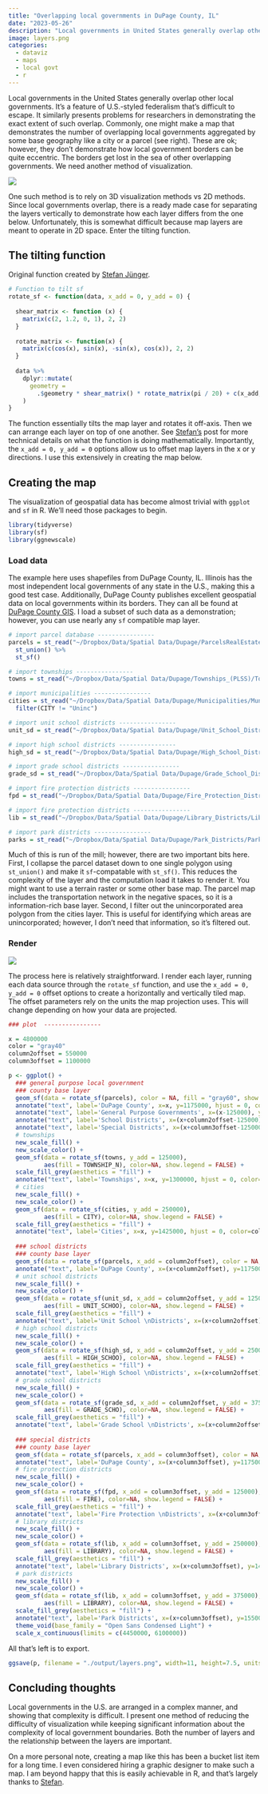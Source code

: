 ```yaml
---
title: "Overlapping local governments in DuPage County, IL"
date: "2023-05-26"
description: "Local governments in United States generally overlap other local governments. It is so common that many people do not give it a second thought; however, such a situation presents an interesting data visualization problem. How do you demonstrate the complexity of local government borders--both horizontally (where do neighboring cities intersect?) and vertically (which governments overlap a particular city or parcel)? I demonstrate one method using DuPage County, IL as an example."
image: layers.png
categories: 
  - dataviz
  - maps 
  - local govt
  - r
---
```


Local governments in the United States generally overlap other local governments. It's a feature of U.S.-styled federalism that's difficult to escape. It similarly presents problems for researchers in demonstrating the exact extent of such overlap. Commonly, one might make a map that demonstrates the number of overlapping local governments aggregated by some base geography like a city or a parcel (see right). These are ok; however, they don't demonstrate how local government borders can be quite eccentric. The borders get lost in the sea of other overlapping governments. We need another method of visualization.

::: {.column-margin}
![](spdist.jpeg)
:::

One such method is to rely on 3D visualization methods vs 2D methods. Since local governments overlap, there is a ready made case for separating the layers vertically to demonstrate how each layer differs from the one below. Unfortunately, this is somewhat difficult because map layers are meant to operate in 2D space. Enter the tilting function.

## The tilting function
Original function created by [Stefan Jünger](https://www.mzes.uni-mannheim.de/socialsciencedatalab/article/geospatial-data/).
```r
# Function to tilt sf
rotate_sf <- function(data, x_add = 0, y_add = 0) {
  
  shear_matrix <- function (x) { 
    matrix(c(2, 1.2, 0, 1), 2, 2) 
  }
  
  rotate_matrix <- function(x) { 
    matrix(c(cos(x), sin(x), -sin(x), cos(x)), 2, 2) 
  }
  
  data %>% 
    dplyr::mutate(
      geometry = 
        .$geometry * shear_matrix() * rotate_matrix(pi / 20) + c(x_add, y_add)
    )
}
```
The function essentially tilts the map layer and rotates it off-axis. Then we can arrange each layer on top of one another. See [Stefan's](https://www.mzes.uni-mannheim.de/socialsciencedatalab/article/geospatial-data/) post for more technical details on what the function is doing mathematically. Importantly, the `x_add = 0, y_add = 0` options allow us to offset map layers in the x or y directions. I use this extensively in creating the map below.

## Creating the map
The visualization of geospatial data has become almost trivial with `ggplot` and `sf` in R. We'll need those packages to begin.
```r
library(tidyverse)
library(sf)
library(ggnewscale)
```

### Load data
The example here uses shapefiles from DuPage County, IL. Illinois has the most independent local governments of any state in the U.S., making this a good test case. Additionally, DuPage County publishes excellent geospatial data on local governments within its borders. They can all be found at [DuPage County GIS](https://gisdata-dupage.opendata.arcgis.com). I load a subset of such data as a demonstration; however, you can use nearly any `sf` compatible map layer. 

```r
# import parcel database ----------------
parcels = st_read("~/Dropbox/Data/Spatial Data/Dupage/ParcelsRealEstate/ParcelsRealEstate.shp") %>%
  st_union() %>%
  st_sf()

# import townships ----------------
towns = st_read("~/Dropbox/Data/Spatial Data/Dupage/Townships_(PLSS)/Townships.shp")

# import municipalities ----------------
cities = st_read("~/Dropbox/Data/Spatial Data/Dupage/Municipalities/Municipalities.shp") %>%
  filter(CITY != "Uninc")

# import unit school districts ----------------
unit_sd = st_read("~/Dropbox/Data/Spatial Data/Dupage/Unit_School_Districts/Unit_School_Districts.shp")

# import high school districts ----------------
high_sd = st_read("~/Dropbox/Data/Spatial Data/Dupage/High_School_Districts/High_School_Districts.shp")

# import grade school districts ----------------
grade_sd = st_read("~/Dropbox/Data/Spatial Data/Dupage/Grade_School_Districts/Grade_School_Districts.shp")

# import fire protection districts ----------------
fpd = st_read("~/Dropbox/Data/Spatial Data/Dupage/Fire_Protection_Districts/Fire_Protection_Districts.shp")

# import fire protection districts ----------------
lib = st_read("~/Dropbox/Data/Spatial Data/Dupage/Library_Districts/Library_Districts.shp")

# import park districts ----------------
parks = st_read("~/Dropbox/Data/Spatial Data/Dupage/Park_Districts/Park_Districts.shp")
```
Much of this is run of the mill; however, there are two important bits here. First, I collapse the parcel dataset down to one single polygon using `st_union()` and make it `sf`-compatable with `st_sf()`. This reduces the complexity of the layer and the computation load it takes to render it. You might want to use a terrain raster or some other base map. The parcel map includes the transportation network in the negative spaces, so it is a information-rich base layer. Second, I filter out the unincorporated area polygon from the cities layer. This is useful for identifying which areas are unincorporated; however, I don't need that information, so it's filtered out. 

### Render
::: {.column-screen-inset}
![](layers.png)
:::

The process here is relatively straightforward. I render each layer, running each data source through the `rotate_sf` function, and use the `x_add = 0, y_add = 0` offset options to create a horizontally and vertically tiled map. The offset parameters rely on the units the map projection uses. This will change depending on how your data are projected.

```r
### plot  ----------------

x = 4800000
color = "gray40"
column2offset = 550000
column3offset = 1100000

p <- ggplot() +
  ### general purpose local government 
  ### county base layer
  geom_sf(data = rotate_sf(parcels), color = NA, fill = "gray60", show.legend = FALSE) +
  annotate("text", label='DuPage County', x=x, y=1175000, hjust = 0, color=color) +
  annotate("text", label='General Purpose Governments', x=(x-125000), y=(1550000+125000), hjust = 0.5, color="black") +
  annotate("text", label='School Districts', x=(x+column2offset-125000), y=(1550000+125000), hjust = 0.5, color="black") +
  annotate("text", label='Special Districts', x=(x+column3offset-125000), y=(1550000+125000), hjust = 0.5, color="black") +
  # townships
  new_scale_fill() + 
  new_scale_color() +
  geom_sf(data = rotate_sf(towns, y_add = 125000),
          aes(fill = TOWNSHIP_N), color=NA, show.legend = FALSE) +
  scale_fill_grey(aesthetics = "fill") +
  annotate("text", label='Townships', x=x, y=1300000, hjust = 0, color=color) +
  # cities
  new_scale_fill() + 
  new_scale_color() +
  geom_sf(data = rotate_sf(cities, y_add = 250000),
          aes(fill = CITY), color=NA, show.legend = FALSE) +
  scale_fill_grey(aesthetics = "fill") +
  annotate("text", label='Cities', x=x, y=1425000, hjust = 0, color=color) +
  
  ### school districts
  ### county base layer
  geom_sf(data = rotate_sf(parcels, x_add = column2offset), color = NA, fill = "gray60", show.legend = FALSE) +
  annotate("text", label='DuPage County', x=(x+column2offset), y=1175000, hjust = 0, color=color) +
  # unit school districts
  new_scale_fill() + 
  new_scale_color() +
  geom_sf(data = rotate_sf(unit_sd, x_add = column2offset, y_add = 125000),
          aes(fill = UNIT_SCHOO), color=NA, show.legend = FALSE) +
  scale_fill_grey(aesthetics = "fill") +
  annotate("text", label='Unit School \nDistricts', x=(x+column2offset), y=1300000, hjust = 0, color=color) +
  # high school districts
  new_scale_fill() + 
  new_scale_color() +
  geom_sf(data = rotate_sf(high_sd, x_add = column2offset, y_add = 250000),
          aes(fill = HIGH_SCHOO), color=NA, show.legend = FALSE) +
  scale_fill_grey(aesthetics = "fill") +
  annotate("text", label='High School \nDistricts', x=(x+column2offset), y=1425000, hjust = 0, color=color) +
  # grade school districts
  new_scale_fill() + 
  new_scale_color() +
  geom_sf(data = rotate_sf(grade_sd, x_add = column2offset, y_add = 375000),
          aes(fill = GRADE_SCHO), color=NA, show.legend = FALSE) + 
  scale_fill_grey(aesthetics = "fill") +
  annotate("text", label='Grade School \nDistricts', x=(x+column2offset), y=1550000, hjust = 0, color=color) +
  
  ### special districts
  ### county base layer
  geom_sf(data = rotate_sf(parcels, x_add = column3offset), color = NA, fill = "gray60", show.legend = FALSE) +
  annotate("text", label='DuPage County', x=(x+column3offset), y=1175000, hjust = 0, color=color) +
  # fire protection districts
  new_scale_fill() + 
  new_scale_color() +
  geom_sf(data = rotate_sf(fpd, x_add = column3offset, y_add = 125000),
          aes(fill = FIRE), color=NA, show.legend = FALSE) + 
  scale_fill_grey(aesthetics = "fill") +
  annotate("text", label='Fire Protection \nDistricts', x=(x+column3offset), y=1300000, hjust = 0, color=color) +
  # library districts
  new_scale_fill() + 
  new_scale_color() +
  geom_sf(data = rotate_sf(lib, x_add = column3offset, y_add = 250000),
          aes(fill = LIBRARY), color=NA, show.legend = FALSE) + 
  scale_fill_grey(aesthetics = "fill") +
  annotate("text", label='Library Districts', x=(x+column3offset), y=1425000, hjust = 0, color=color) +
  # park districts
  new_scale_fill() + 
  new_scale_color() +
  geom_sf(data = rotate_sf(lib, x_add = column3offset, y_add = 375000),
          aes(fill = LIBRARY), color=NA, show.legend = FALSE) + 
  scale_fill_grey(aesthetics = "fill") +
  annotate("text", label='Park Districts', x=(x+column3offset), y=1550000, hjust = 0, color=color) +
  theme_void(base_family = "Open Sans Condensed Light") +
  scale_x_continuous(limits = c(4450000, 6100000))
```
All that's left is to export.
```r
ggsave(p, filename = "./output/layers.png", width=11, height=7.5, units="in", dpi=300, device = grDevices::png, bg = "#ffffff")
```
## Concluding thoughts
Local governments in the U.S. are arranged in a complex manner, and showing that complexity is difficult. I present one method of reducing the difficulty of visualization while keeping significant information about the complexity of local government boundaries. Both the number of layers and the relationship between the layers are important. 

On a more personal note, creating a map like this has been a bucket list item for a long time. I even considered hiring a graphic designer to make such a map. I am beyond happy that this is easily achievable in R, and that's largely thanks to [Stefan](https://www.mzes.uni-mannheim.de/socialsciencedatalab/article/geospatial-data/).